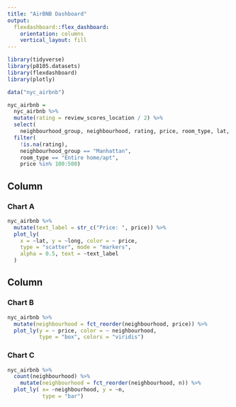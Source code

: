 ```yaml
---
title: "AirBNB Dashboard"
output: 
  flexdashboard::flex_dashboard:
    orientation: columns
    vertical_layout: fill
---
```


```r
library(tidyverse)
library(p8105.datasets)
library(flexdashboard)
library(plotly)
```

```{r，include=FALSE}
data("nyc_airbnb")

nyc_airbnb = 
  nyc_airbnb %>% 
  mutate(rating = review_scores_location / 2) %>%
  select(
    neighbourhood_group, neighbourhood, rating, price, room_type, lat, long) %>%
  filter(
    !is.na(rating), 
    neighbourhood_group == "Manhattan",
    room_type == "Entire home/apt",
    price %in% 100:500)
```


Column {data-width=650}
-----------------------------------------------------------------------

### Chart A


```r
nyc_airbnb %>% 
  mutate(text_label = str_c("Price: ", price)) %>% 
  plot_ly(
    x = ~lat, y = ~long, color = ~ price,
    type = "scatter", mode = "markers",
    alpha = 0.5, text = ~text_label 
  )
```


Column {data-width=350}
-----------------------------------------------------------------------

### Chart B

```r
nyc_airbnb %>% 
  mutate(neighbourhood = fct_reorder(neighbourhood, price)) %>%
  plot_ly(y = ~ price, color = ~ neighbourhood,
          type = "box", colors = "viridis")
```

### Chart C

```r
nyc_airbnb %>% 
  count(neighbourhood) %>% 
    mutate(neighbourhood = fct_reorder(neighbourhood, n)) %>%
  plot_ly( x= ~neighbourhood, y = ~n,
           type = "bar")
```

